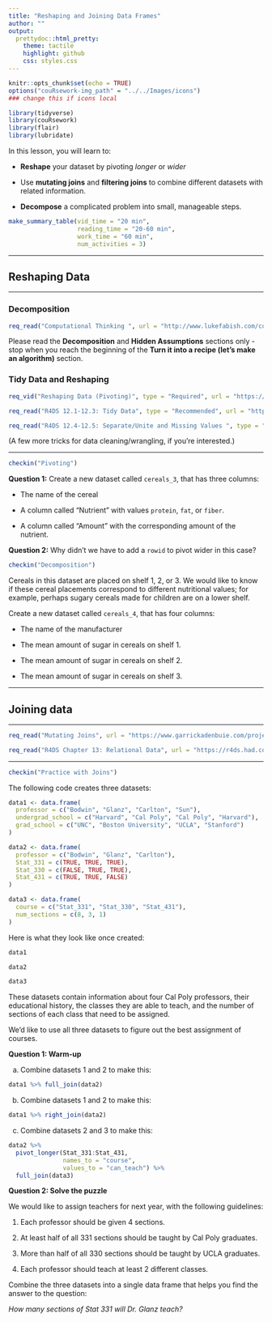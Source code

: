 ```yaml
---
title: "Reshaping and Joining Data Frames"
author: ""
output:
  prettydoc::html_pretty:
    theme: tactile
    highlight: github
    css: styles.css
---
```


```r
knitr::opts_chunk$set(echo = TRUE)
options("couRsework-img_path" = "../../Images/icons") 
### change this if icons local
```

```r
library(tidyverse)
library(couRsework)
library(flair)
library(lubridate)
```


In this lesson, you will learn to:

* **Reshape** your dataset by pivoting *longer* or *wider*

* Use **mutating joins** and **filtering joins** to combine different datasets with related information.

* **Decompose** a complicated problem into small, manageable steps.

```r
make_summary_table(vid_time = "20 min", 
                   reading_time = "20-60 min", 
                   work_time = "60 min", 
                   num_activities = 3)
```


---

## Reshaping Data

---

### Decomposition

```r
req_read("Computational Thinking ", url = "http://www.lukefabish.com/computational-thinking/", type = "Required")
```

Please read the **Decomposition** and **Hidden Assumptions** sections only - stop when you reach the beginning of the **Turn it into a recipe (let’s make an algorithm)** section.

### Tidy Data and Reshaping

```r
req_vid("Reshaping Data (Pivoting)", type = "Required", url = "https://www.youtube.com/embed/4ZIFb1BoIB4")
```

```r
req_read("R4DS 12.1-12.3: Tidy Data", type = "Recommended", url = "https://r4ds.had.co.nz/tidy-data.html")
```


```r
req_read("R4DS 12.4-12.5: Separate/Unite and Missing Values ", type = "Optional", url = "https://r4ds.had.co.nz/tidy-data.html")
```

(A few more tricks for data cleaning/wrangling, if you're interested.)



---

```r
checkin("Pivoting")
```


**Question 1:** Create a new dataset called `cereals_3`, that has three columns:

* The name of the cereal

* A column called "Nutrient" with values `protein`, `fat`, or `fiber`.

* A column called "Amount" with the corresponding amount of the nutrient.

**Question 2:** Why didn't we have to add a `rowid` to pivot wider in this case?

```r
checkin("Decomposition")
```

Cereals in this dataset are placed on shelf 1, 2, or 3.  We would like to know if these cereal placements correspond to different nutritional values; for example, perhaps sugary cereals made for children are on a lower shelf.

Create a new dataset called `cereals_4`, that has four columns:

* The name of the manufacturer

* The mean amount of sugar in cereals on shelf 1.

* The mean amount of sugar in cereals on shelf 2.

* The mean amount of sugar in cereals on shelf 3.

---

## Joining data

---

```r
req_read("Mutating Joins", url = "https://www.garrickadenbuie.com/project/tidyexplain/", type = "Required")
```


```r
req_read("R4DS Chapter 13: Relational Data", url = "https://r4ds.had.co.nz/relational-data.html", type = "Recommended")
```

---

```r
checkin("Practice with Joins")
```


The following code creates three datasets:

```r
data1 <- data.frame(
  professor = c("Bodwin", "Glanz", "Carlton", "Sun"),
  undergrad_school = c("Harvard", "Cal Poly", "Cal Poly", "Harvard"),
  grad_school = c("UNC", "Boston University", "UCLA", "Stanford")
)

data2 <- data.frame(
  professor = c("Bodwin", "Glanz", "Carlton"),
  Stat_331 = c(TRUE, TRUE, TRUE),
  Stat_330 = c(FALSE, TRUE, TRUE),
  Stat_431 = c(TRUE, TRUE, FALSE)
)

data3 <- data.frame(
  course = c("Stat_331", "Stat_330", "Stat_431"),
  num_sections = c(8, 3, 1)
)

```

Here is what they look like once created:

```r
data1

data2

data3
```

These datasets contain information about four Cal Poly professors, their educational history, the classes they are able to teach, and the number of sections of each class that need to be assigned.

We'd like to use all three datasets to figure out the best assignment of courses.

**Question 1: Warm-up** 

a) Combine datasets 1 and 2 to make this:

```r
data1 %>% full_join(data2)


```

b) Combine datasets 1 and 2 to make this:

```r
data1 %>% right_join(data2)


```

c) Combine datasets 2 and 3 to make this:

```r
data2 %>%
  pivot_longer(Stat_331:Stat_431, 
               names_to = "course",
               values_to = "can_teach") %>%
  full_join(data3)
```


**Question 2: Solve the puzzle**

We would like to assign teachers for next year, with the following guidelines:

1. Each professor should be given 4 sections.

2. At least half of all 331 sections should be taught by Cal Poly graduates.

3. More than half of all 330 sections should be taught by UCLA graduates.

4. Each professor should teach at least 2 different classes.

Combine the three datasets into a single data frame that helps you find
the answer to the question:

*How many sections of Stat 331 will Dr. Glanz teach?*

